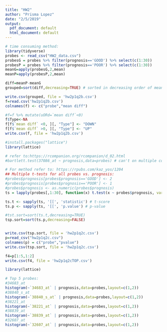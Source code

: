 ```yaml
---
title: "HW2"
author: "Prisma Lopez"
date: "2/5/2019"
output:
  pdf_document: default
  html_document: default
---
```


```r
# time consuming method:
library(tidyverse)
probes <- read_csv("HW2_data.csv")
probesG = probes %>% filter(prognosis=='GOOD') %>% select(c(1:30))
probesP = probes %>% filter(prognosis=='POOR') %>% select(c(1:30))
meanG=apply(probesG,2,mean)
meanP=apply(probesP,2,mean)

diff=meanP-meanG
grouped=sort(diff,decreasing=TRUE) # sorted in decreasing order of mean value

write.csv(grouped, file = 'hw2p1q2b.csv')
f=read.csv('hw2p1q2b.csv')
colnames(f) <- c("probe","mean diff")

#f=f %>% mutate(uORd=`mean diff`<0)
f$Type<-NA
f[f$`mean diff` <0, ][, "Type"] <- "DOWN"
f[f$`mean diff` >0, ][, "Type"] <- "UP"
write.csv(f, file = 'hw2p1q2b.csv')

#install.packages("lattice")
library(lattice)
```

```r
# refer to:https://rcompanion.org/rcompanion/d_02.html
#bartlett.test(37086_at ~ prognosis,data=probes) # can't on multiple columns at a time
```

```r
# For method refer to: https://rpubs.com/kaz_yos/1204
## Multiple t-tests for all probes vs. prognosis:
#probes$prognosis[probes$prognosis=='GOOD'] <- 2
#probes$prognosis[probes$prognosis=='POOR'] <- 1
#probes$prognosis <- as.numeric(probes$prognosis)
ts = lapply(probes[,1:30], function(x) t.test(x ~ probes$prognosis, var.equal = TRUE))

ts.t <- sapply(ts, '[[', 'statistic') # t-score
ts.p <- sapply(ts, '[[', 'p.value') # p-value

#tst.sort=sort(ts.t,decreasing=TRUE)
tsp.sort=sort(ts.p,decreasing=FALSE)


write.csv(tsp.sort, file = 'hw2p1q2c.csv')
p=read_csv("hw2p1q2c.csv")
colnames(p) = c("probe","pvalue")
write.csv(tsp.sort, file = 'hw2p1q2c.csv')

f4=p[1:5,1:2]
write.csv(f4, file = 'hw2p1q2cTOP.csv')

library(lattice)

# Top 5 probes:
#34683_at
histogram(~`34683_at` | prognosis,data=probes,layout=c(1,2))
#38840_s_at
histogram(~`38840_s_at` | prognosis,data=probes,layout=c(1,2))
#38221_at
histogram(~`38221_at` | prognosis,data=probes,layout=c(1,2))
#38839_at
histogram(~`38839_at` | prognosis,data=probes,layout=c(1,2))
#32607_at
histogram(~`32607_at` | prognosis,data=probes,layout=c(1,2))

```

